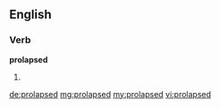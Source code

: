 ==English==

===Verb===
'''prolapsed'''

# {{en-past of|prolapse}}

[[de:prolapsed]]
[[mg:prolapsed]]
[[my:prolapsed]]
[[vi:prolapsed]]